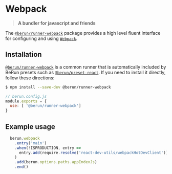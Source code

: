 
# Webpack

> **A bundler for javascript and friends**

The [`@berun/runner-webpack`](https://www.npmjs.com/package/@berun/runner-webpack) package provides a high level fluent interface for configuring and using [`Webpack`](https://webpack.js.org/).

## Installation

[`@berun/runner-webpack`](https://www.npmjs.com/package/@berun/runner-webpack) is a common runner that is automatically
included by BeRun presets such as [`@berun/preset-react`](https://www.npmjs.com/package/@berun/preset-react).   If you 
need to install it directly, follow these directions:

```bash
$ npm install --save-dev @berun/runner-webpack
```

```js
// berun.config.js
module.exports = {
  use: [ '@berun/runner-webpack']
}
```

## Example usage

```js
  berun.webpack
    .entry('main')
    .when(!ISPRODUCTION, entry =>
      entry.add(require.resolve('react-dev-utils/webpackHotDevClient'))
    )
    .add(berun.options.paths.appIndexJs)
    .end()
```